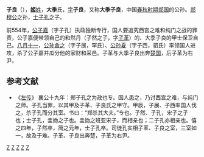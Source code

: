 {{模板:Infobox 先秦人物
|名称= 子良
|图像=
|图说=
|姓=[[姬姓|姬]]
|氏=大季
|名=
|字=子良
|别名=
|别字=
|谥号=
|时代=春秋
|国家=[[郑国|郑]] 
|身份=
|出生=
|逝世=
|在位=
|父=[[士子孔|士子孔]]
|母=
|正妻=
|妾=
|子女=
|太子=
}}
'''子良'''（{{bd|？||？||}}），[[姬姓|'''姬'''姓]]，'''大季'''氏，[[表字|字]]'''子良'''，又称'''大季子良'''，中国[[春秋时期|春秋时期]][[郑国|郑国]]的公孙。[[郑穆公|郑穆公]]之孙，[[士子孔|士子孔]]之子。

前554年，[[子孔_(郑国)|公子嘉]]（字子孔）执政独断专行，国人要追究西宫之难和纯门之战的罪责，公子嘉便带领自己的和然丹（子然之子，字[[子革|子革]]）的、大季子良的甲士保卫自己。[[八月十一|八月十一]]，[[公孙舍之|公孙舍之]]（字子展，罕氏）、[[子西_(郑国)|公孙夏]]（字子西，驷氏）率领国人进攻，杀了公子嘉并瓜分他的家财和采邑。子革与大季子良出奔[[楚国|楚国]]，后子革为右尹。

==参考文献==
*《[[左传|左传]]》 襄公十九年：郑子孔之为政也专。国人患之，乃讨西宫之难，与纯门之师。子孔当罪，以其甲及子革、子良氏之甲守。甲辰，子展、子西率国人伐之，杀子孔而分其室。书曰：“郑杀其大夫。”专也。子然、子孔，宋子之子也；士子孔，圭妫之子也。圭妫之班亚宋子，而相亲也；二子孔亦相亲也。僖之四年，子然卒，简之元年，士子孔卒。司徒孔实相子革、子良之室，三室如一，故及于难。子革、子良出奔楚，子革为右尹。

{{wikisource|春秋左氏傳/襄公}}

[[Category:春秋战国政治人物|Z]]
[[Category:楚国|Z]]
[[Category:郑国|Z]]
[[Category:春秋人|Z]]
[[Category:姬姓|Z]]